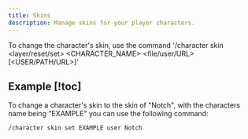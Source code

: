 ```yaml
---
title: Skins
description: Manage skins for your player characters.
---
```


To change the character's skin, use the command '/character skin <layer/reset/set> <CHARACTER_NAME> <file/user/URL> [<USER/PATH/URL>]'

## Example [!toc]

To change a character's skin to the skin of "Notch", with the characters name being "EXAMPLE" you can use the following command:

```
/character skin set EXAMPLE user Notch
```
